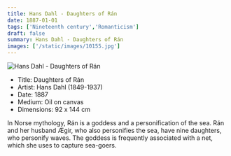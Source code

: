 ```yaml
---
title: Hans Dahl - Daughters of Rán
date: 1887-01-01
tags: ['Nineteenth century','Romanticism']
draft: false
summary: Hans Dahl - Daughters of Rán
images: ['/static/images/10155.jpg']
---
```


![Hans Dahl - Daughters of Rán](/static/images/10155.jpg)

* Title: Daughters of Rán
* Artist: Hans Dahl (1849-1937)
* Date: 1887
* Medium: Oil on canvas
* Dimensions: 92 x 144 cm

In Norse mythology, Rán is a goddess and a personification of the sea. Rán and her husband Ægir, who also personifies the sea, have nine daughters, who personify waves. The goddess is frequently associated with a net, which she uses to capture sea-goers.

